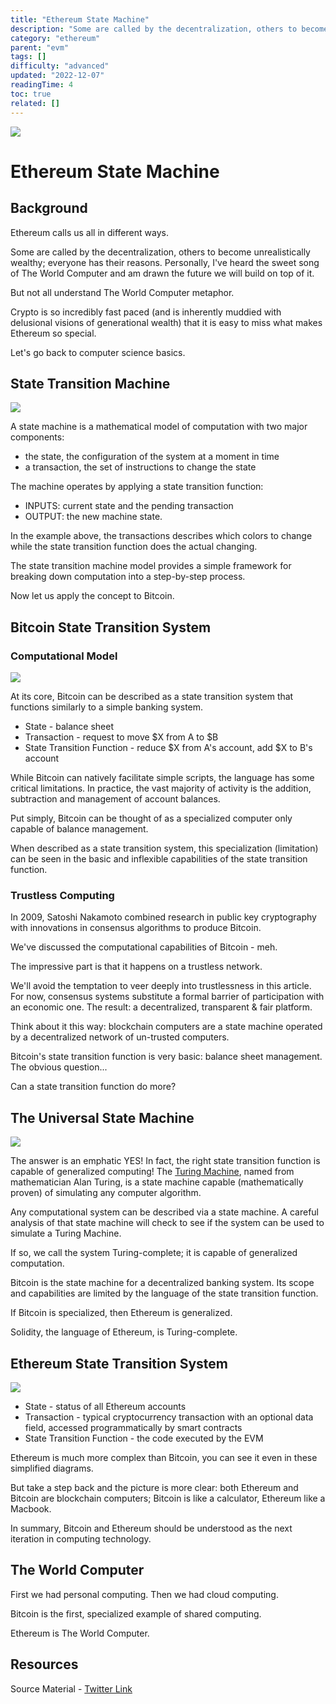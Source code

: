 ```yaml
---
title: "Ethereum State Machine"
description: "Some are called by the decentralization, others to become unrealistically wealthy; everyone has their reasons."
category: "ethereum"
parent: "evm"
tags: []
difficulty: "advanced"
updated: "2022-12-07"
readingTime: 4
toc: true
related: []
---
```


![](/images/state-machine-banner.jpeg)

# Ethereum State Machine

## Background

Ethereum calls us all in different ways. 

Some are called by the decentralization, others to become unrealistically wealthy; everyone has their reasons. Personally, I've heard the sweet song of The World Computer and am drawn the future we will build on top of it.

But not all understand The World Computer metaphor. 

Crypto is so incredibly fast paced (and is inherently muddied with delusional visions of generational wealth) that it is easy to miss what makes Ethereum so special. 

Let's go back to computer science basics.

## State Transition Machine

![](/images/state-machine-1.jpeg)

A state machine is a mathematical model of computation with two major components: 

*   the state, the configuration of the system at a moment in time 
*   a transaction, the set of instructions to change the state

The machine operates by applying a state transition function: 

*   INPUTS: current state and the pending transaction 
*   OUTPUT: the new machine state. 

In the example above, the transactions describes which colors to change while the state transition function does the actual changing.

The state transition machine model provides a simple framework for breaking down computation into a step-by-step process.

Now let us apply the concept to Bitcoin.

## Bitcoin State Transition System

### Computational Model

![](/images/state-machine-2.jpeg)

At its core, Bitcoin can be described as a state transition system that functions similarly to a simple banking system.

*   State - balance sheet
*   Transaction - request to move $X from A to $B
*   State Transition Function - reduce $X from A's account, add $X to B's account

While Bitcoin can natively facilitate simple scripts, the language has some critical limitations. In practice, the vast majority of activity is the addition, subtraction and management of account balances.

Put simply, Bitcoin can be thought of as a specialized computer only capable of balance management. 

When described as a state transition system, this specialization (limitation) can be seen in the basic and inflexible capabilities of the state transition function.

### Trustless Computing

In 2009, Satoshi Nakamoto combined research in public key cryptography with innovations in consensus algorithms to produce Bitcoin.

We've discussed the computational capabilities of Bitcoin - meh.

The impressive part is that it happens on a trustless network.

We'll avoid the temptation to veer deeply into trustlessness in this article. For now, consensus systems substitute a formal barrier of participation with an economic one. The result: a decentralized, transparent & fair platform.

Think about it this way: blockchain computers are a state machine operated by a decentralized network of un-trusted computers.

Bitcoin's state transition function is very basic: balance sheet management. The obvious question...

Can a state transition function do more?

## The Universal State Machine

![](/images/state-machine-3.jpeg)

The answer is an emphatic YES! In fact, the right state transition function is capable of generalized computing! The [Turing Machine](/concepts/turing-complete), named from mathematician Alan Turing, is a state machine capable (mathematically proven) of simulating any computer algorithm.

Any computational system can be described via a state machine. A careful analysis of that state machine will check to see if the system can be used to simulate a Turing Machine. 

If so, we call the system Turing-complete; it is capable of generalized computation.

Bitcoin is the state machine for a decentralized banking system. Its scope and capabilities are limited by the language of the state transition function.

If Bitcoin is specialized, then Ethereum is generalized.

Solidity, the language of Ethereum, is Turing-complete.

## Ethereum State Transition System

![](/images/state-machine-4.jpeg)

*   State - status of all Ethereum accounts
*   Transaction - typical cryptocurrency transaction with an optional data field, accessed programmatically by smart contracts
*   State Transition Function - the code executed by the EVM

Ethereum is much more complex than Bitcoin, you can see it even in these simplified diagrams.

But take a step back and the picture is more clear: both Ethereum and Bitcoin are blockchain computers; Bitcoin is like a calculator, Ethereum like a Macbook.

In summary, Bitcoin and Ethereum should be understood as the next iteration in computing technology.

## The World Computer

First we had personal computing. Then we had cloud computing.

Bitcoin is the first, specialized example of shared computing.

Ethereum is The World Computer.

## Resources

Source Material - [Twitter Link](https://twitter.com/logarithmicrex/status/1555684780921892864)


